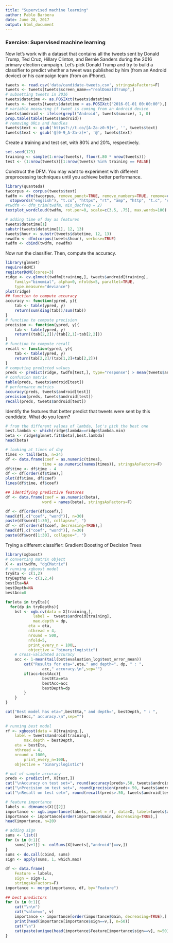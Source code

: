 ```yaml
---
title: "Supervised machine learning"
author: Pablo Barbera
date: June 28, 2017
output: html_document
---
```


### Exercise: Supervised machine learning

Now let's work with a dataset that contains all the tweets sent by Donald Trump, Ted Cruz, Hillary Clinton, and Bernie Sanders during the 2016 primary election campaign. Let's pick Donald Trump and try to build a classifier to predict whether a tweet was published by him (from an Android device) or his campaign team (from an iPhone).

```r
tweets <- read.csv('data/candidate-tweets.csv', stringsAsFactors=F)
tweets <- tweets[tweets$screen_name=="realDonaldTrump",]
# subsetting tweets in 2016
tweets$datetime <- as.POSIXct(tweets$datetime)
tweets <- tweets[tweets$datetime > as.POSIXct("2016-01-01 00:00:00"),]
# variable measuring if tweet is coming from an Android device
tweets$android <- ifelse(grepl("Android", tweets$source), 1, 0)
prop.table(table(tweets$android))
# removing URLs and handles
tweets$text <- gsub('https?://t.co/[A-Za-z0-9]+', '', tweets$text)
tweets$text <- gsub('@[0-9_A-Za-z]+', '@', tweets$text)
```

Create a training and test set, with 80% and 20%, respectively.

```r
set.seed(123)
training <- sample(1:nrow(tweets), floor(.80 * nrow(tweets)))
test <- (1:nrow(tweets))[1:nrow(tweets) %in% training == FALSE]
```

Construct the DFM. You may want to experiment with different preprocessing techniques until you achieve better performance.

```r
library(quanteda)
twcorpus <- corpus(tweets$text)
twdfm <- dfm(twcorpus, remove_punct=TRUE, remove_numbers=TRUE, remove=c(
  stopwords("english"), "t.co", "https", "rt", "amp", "http", "t.c", "can"))
#twdfm <- dfm_trim(twdfm, min_docfreq = 2)
textplot_wordcloud(twdfm, rot.per=0, scale=c(3.5, .75), max.words=100)

# adding time of day as features
tweets$datetime[1]
substr(tweets$datetime[1], 12, 13)
tweets$hour <- substr(tweets$datetime, 12, 13)
newdfm <- dfm(corpus(tweets$hour), verbose=TRUE)
twdfm <- cbind(twdfm, newdfm)
```

Now run the classifier. Then, compute the accuracy.

```r
library(glmnet)
require(doMC)
registerDoMC(cores=3)
ridge <- cv.glmnet(twdfm[training,], tweets$android[training], 
	family="binomial", alpha=0, nfolds=5, parallel=TRUE,
	type.measure="deviance")
plot(ridge)
## function to compute accuracy
accuracy <- function(ypred, y){
	tab <- table(ypred, y)
	return(sum(diag(tab))/sum(tab))
}
# function to compute precision
precision <- function(ypred, y){
	tab <- table(ypred, y)
	return((tab[2,2])/(tab[2,1]+tab[2,2]))
}
# function to compute recall
recall <- function(ypred, y){
	tab <- table(ypred, y)
	return(tab[2,2]/(tab[1,2]+tab[2,2]))
}
# computing predicted values
preds <- predict(ridge, twdfm[test,], type="response") > mean(tweets$android[test])
# confusion matrix
table(preds, tweets$android[test])
# performance metrics
accuracy(preds, tweets$android[test])
precision(preds, tweets$android[test])
recall(preds, tweets$android[test])
```

Identify the features that better predict that tweets were sent by this candidate. What do you learn?
```r
# from the different values of lambda, let's pick the best one
best.lambda <- which(ridge$lambda==ridge$lambda.min)
beta <- ridge$glmnet.fit$beta[,best.lambda]
head(beta)

# looking at times of day
times <- tail(beta, n=24)
df <- data.frame(coef = as.numeric(times),
				time = as.numeric(names(times)), stringsAsFactors=F)
df$time <- df$time - 4
df <- df[order(df$time),]
plot(df$time, df$coef)
lines(df$time, df$coef)

## identifying predictive features
df <- data.frame(coef = as.numeric(beta),
				word = names(beta), stringsAsFactors=F)

df <- df[order(df$coef),]
head(df[,c("coef", "word")], n=30)
paste(df$word[1:30], collapse=", ")
df <- df[order(df$coef, decreasing=TRUE),]
head(df[,c("coef", "word")], n=30)
paste(df$word[1:30], collapse=", ")

```

Trying a different classifier: Gradient Boosting of Decision Trees

```r
library(xgboost)
# converting matrix object
X <- as(twdfm, "dgCMatrix")
# running xgboost model
tryEta <- c(1,2)
tryDepths <- c(1,2,4)
bestEta=NA
bestDepth=NA
bestAcc=0

for(eta in tryEta){
  for(dp in tryDepths){	
    bst <- xgb.cv(data = X[training,], 
		    label =  tweets$android[training], 
		    max.depth = dp,
	      eta = eta, 
	      nthread = 4,
	      nround = 500,
	      nfold=5,
	      print_every_n = 100L,
	      objective = "binary:logistic")
    # cross-validated accuracy
    acc <- 1-mean(tail(bst$evaluation_log$test_error_mean))
		cat("Results for eta=",eta," and depth=", dp, " : ",
				acc," accuracy.\n",sep="")
		if(acc>bestAcc){
				bestEta=eta
				bestAcc=acc
				bestDepth=dp
		}
	}
}

cat("Best model has eta=",bestEta," and depth=", bestDepth, " : ",
	bestAcc," accuracy.\n",sep="")
    
# running best model
rf <- xgboost(data = X[training,], 
    label = tweets$android[training], 
		max.depth = bestDepth,
    eta = bestEta, 
    nthread = 4,
    nround = 1000,
		print_every_n=100L,
    objective = "binary:logistic")

# out-of-sample accuracy
preds <- predict(rf, X[test,])
cat("\nAccuracy on test set=", round(accuracy(preds>.50, tweets$android[test]),3))
cat("\nPrecision on test set=", round(precision(preds>.50, tweets$android[test]),3))
cat("\nRecall on test set=", round(recall(preds>.50, tweets$android[test]),3))

# feature importance
labels <- dimnames(X)[[2]]
importance <- xgb.importance(labels, model = rf, data=X, label=tweets$android)
importance <- importance[order(importance$Gain, decreasing=TRUE),]
head(importance, n=20)

# adding sign
sums <- list()
for (v in 0:1){
	sums[[v+1]] <- colSums(X[tweets[,"android"]==v,])
}
sums <- do.call(cbind, sums)
sign <- apply(sums, 1, which.max)
	
df <- data.frame(
	Feature = labels, 
	sign = sign-1,
	stringsAsFactors=F)
importance <- merge(importance, df, by="Feature")
	
## best predictors
for (v in 0:1){
	cat("\n\n")
	cat("value==", v)
	importance <- importance[order(importance$Gain, decreasing=TRUE),]
	print(head(importance[importance$sign==v,], n=50))
	cat("\n")
	cat(paste(unique(head(importance$Feature[importance$sign==v], n=50)), collapse=", "))
}

```


